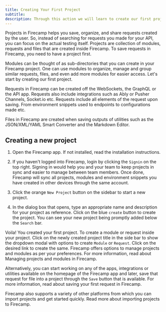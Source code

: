 ```yaml
---
title: Creating Your First Project
subtitle:
description: Through this action we will learn to create our first project in Firecamp
---
```


Projects in Firecamp helps you save, organize, and share requests created by the user. So, instead of searching for requests you made for your API, you can focus on the actual testing itself. Projects are collection of modules, requests and files that are created inside Firecamp. To save requests in Firecamp, you need to have a project first.

Modules can be thought of as sub-directories that you can create in your Firecamp project. One can use modules to organize, manage and group similar requests, files, and even add more modules for easier access. Let's start by creating our first project.

Requests in Firecamp can be created off the WebSockets, the GraphQL or the API app. Requests also include integrations such as Ably or Pusher Channels, Socket.io etc. Requests include all elements of the request upon saving. From environment snippets used to endpoints to configurations made etc.

Files in Firecamp are created when saving outputs of utilities such as the JSON/XML/YAML Smart Converter and the Markdown Editor.

## Creating a new project

1. Open the Firecamp app. If not installed, read the installation instructions.

2. If you haven't logged into Firecamp, login by clicking the `Signin` on the top right. Signing in would help you and your team to keep projects in sync and easier to manage between team members. Once done, Firecamp will sync all projects, modules and environment snippets you have created in other devices through the same account.

3. Click the orange `New Project` button on the sidebar to start a new project.

4. In the dialog box that opens, type an appropriate name and description for your project as reference. Click on the blue `create` button to create the project. You can see your new project being promptly added below the `Search` bar.

Voila! You created your first project. To create a module or request inside your project. Click on the newly created project title in the side bar to show the dropdown modal with options to create `Module` or `Request`. Click on the desired link to create the same. Firecamp offers options to manage projects and modules as per your preferences. For more information, read about Managing projects and modules in Firecamp.

Alternatively, you can start working on any of the apps, integrations or utilities available on the homepage of the Firecamp app and later, save that request for file into a project through the `Save` button that is available. For more information, read about saving your first request in Firecamp.

Firecamp also supports a variety of other platforms from which you can import projects and get started quickly. Read more about importing projects to Firecamp.
